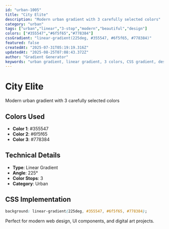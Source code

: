 ```yaml
---
id: "urban-1005"
title: "City Elite"
description: "Modern urban gradient with 3 carefully selected colors"
category: "urban"
tags: ["urban","linear","3-stop","modern","beautiful","design"]
colors: ["#355547","#6f5f65","#778384"]
cssGradient: "linear-gradient(225deg, #355547, #6f5f65, #778384)"
featured: false
createdAt: "2025-07-31T05:19:19.316Z"
updatedAt: "2025-08-25T07:08:43.372Z"
author: "Gradient Generator"
keywords: "urban gradient, linear gradient, 3 colors, CSS gradient, design, #355547, #6f5f65, #778384"
---
```


# City Elite

Modern urban gradient with 3 carefully selected colors

## Colors Used
- **Color 1**: #355547
- **Color 2**: #6f5f65
- **Color 3**: #778384

## Technical Details
- **Type**: Linear Gradient
- **Angle**: 225°
- **Color Stops**: 3
- **Category**: Urban

## CSS Implementation
```css
background: linear-gradient(225deg, #355547, #6f5f65, #778384);
```

Perfect for modern web design, UI components, and digital art projects.
